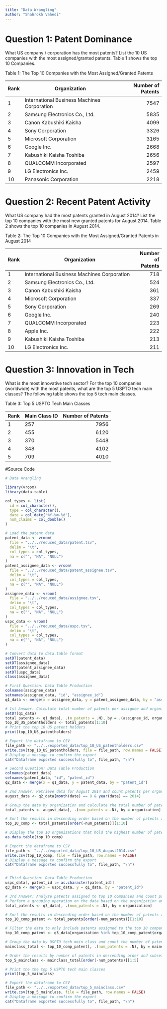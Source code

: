 ```yaml
---
title: "Data Wrangling"
author: "Shahrokh Vahedi"
---
```


# Question 1: Patent Dominance
What US company / corporation has the most patents? List the 10 US companies with the most assigned/granted patents. Table 1 shows the top 10 Companies.

Table 1: The Top 10 Companies with the Most Assigned/Granted Patents 

| **Rank** | **Organization**                            | **Number of Patents** |
|------|-----------------------------------------|------------------:|
| 1    | International Business Machines Corporation | 7547             |
| 2    | Samsung Electronics Co., Ltd.              | 5835             |
| 3    | Canon Kabushiki Kaisha                     | 4099             |
| 4    | Sony Corporation                           | 3326             |
| 5    | Microsoft Corporation                      | 3165             |
| 6    | Google Inc.                                | 2668             |
| 7    | Kabushiki Kaisha Toshiba                    | 2656             |
| 8    | QUALCOMM Incorporated                       | 2597             |
| 9    | LG Electronics Inc.                         | 2459             |
| 10   | Panasonic Corporation                       | 2218             |

# Question 2: Recent Patent Activity
What US company had the most patents granted in August 2014? List the top 10 companies with the most new granted patents for August 2014. Table 2 shows the top 10 companies in August 2014.

Table 2: The Top 10 Companies with the Most Assigned/Granted Patents in August 2014

| Rank | **Organization**                            | **Number of Patents** |
|------|-----------------------------------------|-------:|
| 1    | International Business Machines Corporation | 718    |
| 2    | Samsung Electronics Co., Ltd.              | 524    |
| 3    | Canon Kabushiki Kaisha                     | 361    |
| 4    | Microsoft Corporation                      | 337    |
| 5    | Sony Corporation                           | 269    |
| 6    | Google Inc.                                | 240    |
| 7    | QUALCOMM Incorporated                       | 223    |
| 8    | Apple Inc.                                 | 222    |
| 9    | Kabushiki Kaisha Toshiba                    | 213    |
| 10   | LG Electronics Inc.                         | 211    |


# Question 3: Innovation in Tech
What is the most innovative tech sector? For the top 10 companies (worldwide) with the most patents, what are the top 5 USPTO tech main classes?
The following table shows the top 5 tech main classes.

Table 3: Top 5 USPTO Tech Main Classes

| Rank | **Main Class ID** | **Number of Patents** |
|------|--------------|------------------:|
| 1    | 257          | 7956             |
| 2    | 455          | 6120             |
| 3    | 370          | 5448             |
| 4    | 348          | 4102             |
| 5    | 709          | 4010             |


#Source Code

```r
# Data Wrangling

library(vroom)
library(data.table)

col_types <- list(
  id = col_character(),
  type = col_character(),
  date = col_date("%Y-%m-%d"),
  num_claims = col_double()
)

# Load the patent data
patent_data <- vroom(
  file = "../../reduced_data/patent.tsv", 
  delim = "\t", 
  col_types = col_types,
  na = c("", "NA", "NULL")
)
patent_assignee_data <- vroom(
  file = "../../reduced_data/patent_assignee.tsv", 
  delim = "\t", 
  col_types = col_types,
  na = c("", "NA", "NULL")
)
assignee_data <- vroom(
  file = "../../reduced_data/assignee.tsv", 
  delim = "\t", 
  col_types = col_types,
  na = c("", "NA", "NULL")
)
uspc_data <- vroom(
  file = "../../reduced_data/uspc.tsv", 
  delim = "\t", 
  col_types = col_types,
  na = c("", "NA", "NULL")
)

# Convert data to data.table format
setDT(patent_data)
setDT(assignee_data)
setDT(patent_assignee_data)
setDT(uspc_data)
class(assignee_data)

# First Question: Data Table Production
colnames(assignee_data)
setnames(assignee_data, "id", "assignee_id")
q1_data <- merge(x = assignee_data, y = patent_assignee_data, by = "assignee_id")

# 1st Answer: Calculate total number of patents per assignee and organization
setDT(q1_data)
total_patents <- q1_data[, .(n_patents = .N), by = .(assignee_id, organization)][order(-n_patents)]
top_10_US_patentholders <- total_patents[1:10]
# Print the top 10 US patent holders
print(top_10_US_patentholders)

# Export the dataframe to CSV
file_path <- "../../exported_data/top_10_US_patentholders.csv"
write.csv(top_10_US_patentholders, file = file_path, row.names = FALSE)
# Display a message to confirm the export
cat("Dataframe exported successfully to", file_path, "\n")

# Second Question: Data Table Production
colnames(patent_data)
setnames(patent_data, "id", "patent_id")
q2_data <- merge(x = q1_data, y = patent_data, by = "patent_id")

# 2nd Answer: Retrieve data for August 2014 and count patents per organization
august_data <- q2_data[month(date) == 8 & year(date) == 2014]

# Group the data by organization and calculate the total number of patents for each organization.
total_patents <- august_data[, .(num_patents = .N), by = organization]

# Sort the results in descending order based on the number of patents and select the top 10 entries.
top_10_comp <- total_patents[order(-num_patents)][1:10]

# Display the top 10 organizations that hold the highest number of patents in August 2014.
as.data.table(top_10_comp)

# Export the dataframe to CSV
file_path <- "../../exported_data/top_10_US_August2014.csv"
write.csv(top_10_comp, file = file_path, row.names = FALSE)
# Display a message to confirm the export
cat("Dataframe exported successfully to", file_path, "\n")


# Third Question: Data Table Production
uspc_data[, patent_id := as.character(patent_id)]
q3_data <- merge(x = uspc_data, y = q1_data, by = "patent_id")

# 3rd Answer: Analyze patents assigned to top 10 companies and count patents per technology class
# Perform a grouping operation on the data based on the organization and determine the count of patents for each group
total_patents <- q3_data[, .(num_patents = .N), by = organization]

# Sort the results in descending order based on the number of patents and select the top 10 entries
top_10_comp_patent <- total_patents[order(-num_patents)][1:10]

# Filter the data to only include patents assigned to the top 10 companies
top_10_comp_patent <- q3_data[organization %in% top_10_comp_patent$organization]

# Group the data by USPTO tech main class and count the number of patents
mainclass_total <- top_10_comp_patent[, .(num_patents = .N), by = mainclass_id]

# Order the results by number of patents in descending order and subset the top 5 technology classes
top_5_mainclass <- mainclass_total[order(-num_patents)][1:5]

# Print the the top 5 USPTO tech main classes
print(top_5_mainclass)

# Export the dataframe to CSV
file_path <- "../../exported_data/top_5_mainclass.csv"
write.csv(top_5_mainclass, file = file_path, row.names = FALSE)
# Display a message to confirm the export
cat("Dataframe exported successfully to", file_path, "\n")
```